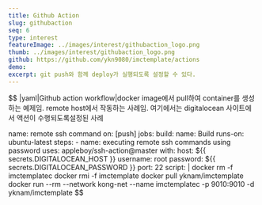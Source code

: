 ```yaml
---
title: Github Action
slug: githubaction
seq: 6
type: interest
featureImage: ../images/interest/githubaction_logo.png
thumb: ../images/interest/githubaction_logo.png
github: https://github.com/ykn9080/imctemplate/actions
demo:
excerpt: git push와 함께 deploy가 실행되도록 설정할 수 있다.
---
```


$$
|yaml|Github action workflow|docker image에서 pull하여 container를 생성하는 예제임.
remote host에서 작동하는 사례임. 여기에서는 digitalocean 사이트에서 액션이 수행되도록설정된 사례

name: remote ssh command
on: [push]
jobs:
  build:
    name: Build
    runs-on: ubuntu-latest
    steps:
      - name: executing remote ssh commands using password
        uses: appleboy/ssh-action@master
        with:
          host: ${{ secrets.DIGITALOCEAN_HOST }}
          username: root
          password: ${{ secrets.DIGITALOCEAN_PASSWORD }}
          port: 22
          script: |
            docker rm -f imctemplatec
            docker rmi -f imctemplate
            docker pull yknam/imctemplate
            docker run --rm --network kong-net --name imctemplatec -p 9010:9010 -d yknam/imctemplate
$$
